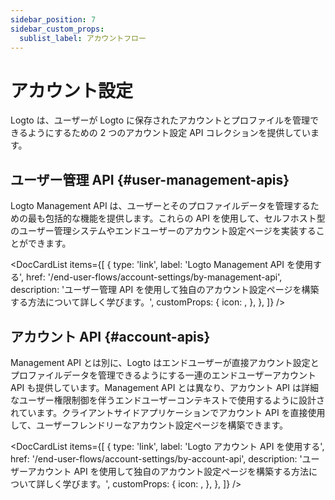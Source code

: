 ```yaml
---
sidebar_position: 7
sidebar_custom_props:
  sublist_label: アカウントフロー
---
```



# アカウント設定

Logto は、ユーザーが Logto に保存されたアカウントとプロファイルを管理できるようにするための 2 つのアカウント設定 API コレクションを提供しています。

## ユーザー管理 API \{#user-management-apis}

Logto Management API は、ユーザーとそのプロファイルデータを管理するための最も包括的な機能を提供します。これらの API を使用して、セルフホスト型のユーザー管理システムやエンドユーザーのアカウント設定ページを実装することができます。

<DocCardList
  items={[
    {
      type: 'link',
      label: 'Logto Management API を使用する',
      href: '/end-user-flows/account-settings/by-management-api',
      description:
        'ユーザー管理 API を使用して独自のアカウント設定ページを構築する方法について詳しく学びます。',
      customProps: {
        icon: <GearIcon />,
      },
    },
  ]}
/>

## アカウント API \{#account-apis}

Management API とは別に、Logto はエンドユーザーが直接アカウント設定とプロファイルデータを管理できるようにする一連のエンドユーザーアカウント API も提供しています。Management API とは異なり、アカウント API は詳細なユーザー権限制御を伴うエンドユーザーコンテキストで使用するように設計されています。クライアントサイドアプリケーションでアカウント API を直接使用して、ユーザーフレンドリーなアカウント設定ページを構築できます。

<DocCardList
  items={[
    {
      type: 'link',
      label: 'Logto アカウント API を使用する',
      href: '/end-user-flows/account-settings/by-account-api',
      description:
        'ユーザーアカウント API を使用して独自のアカウント設定ページを構築する方法について詳しく学びます。',
      customProps: {
        icon: <GearIcon />,
      },
    },
  ]}
/>
